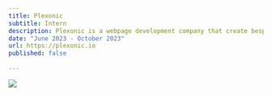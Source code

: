 ```yaml
---
title: Plexonic
subtitle: Intern
description: Plexonic is a webpage development company that create bespoke websites for clients. During my internship here, I enhanced my knowledge of HTML, CSS, React, Tailwind and Node.js
date: "June 2023 - October 2023"
url: https://plexonic.io
published: false 
  
---
```



[![](https://github.com/an0n99/nextjs-portfolio-pageview-counter2/blob/main/public/business-card-mockup-In-binder-clip.png?raw=true)](https://plexonic.io)



